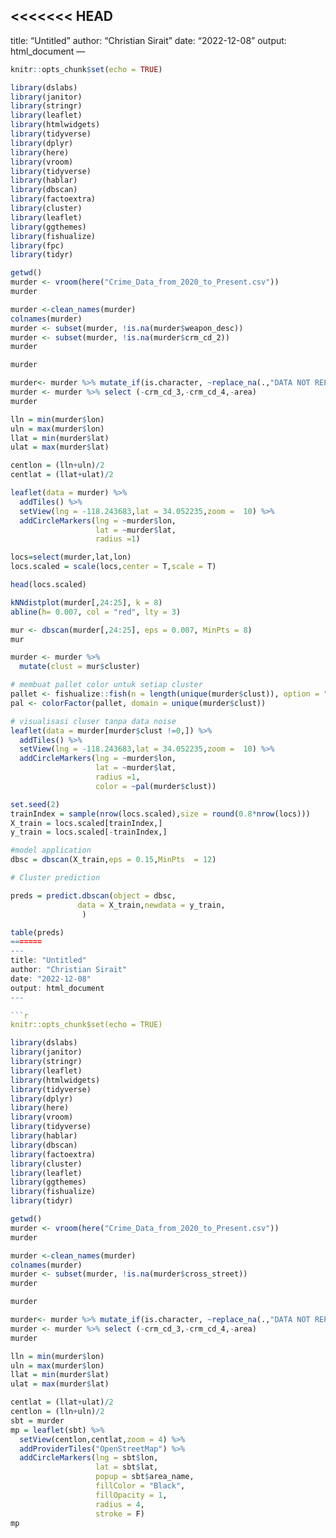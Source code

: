 <<<<<<< HEAD
---
title: "Untitled"
author: "Christian Sirait"
date: "2022-12-08"
output: html_document
---

```{r setup, include=FALSE}
knitr::opts_chunk$set(echo = TRUE)
```

```{r}
library(dslabs)
library(janitor)
library(stringr)
library(leaflet)
library(htmlwidgets)
library(tidyverse)
library(dplyr)
library(here)
library(vroom)
library(tidyverse)
library(hablar)
library(dbscan)
library(factoextra)
library(cluster)
library(leaflet)
library(ggthemes)
library(fishualize)
library(fpc)
library(tidyr)
```

```{r}
getwd()
murder <- vroom(here("Crime_Data_from_2020_to_Present.csv"))
murder
```

```{r}
murder <-clean_names(murder)
colnames(murder)
murder <- subset(murder, !is.na(murder$weapon_desc))
murder <- subset(murder, !is.na(murder$crm_cd_2))
murder
```

```{r}
murder
```

```{r}
murder<- murder %>% mutate_if(is.character, ~replace_na(.,"DATA NOT REPORTED"))%>% mutate_if(is.double, ~replace_na(.,0)) 
murder <- murder %>% select (-crm_cd_3,-crm_cd_4,-area)
murder
```

```{r}
lln = min(murder$lon)
uln = max(murder$lon)
llat = min(murder$lat)
ulat = max(murder$lat)

centlon = (lln+uln)/2
centlat = (llat+ulat)/2

leaflet(data = murder) %>% 
  addTiles() %>% 
  setView(lng = -118.243683,lat = 34.052235,zoom =  10) %>% 
  addCircleMarkers(lng = ~murder$lon, 
                   lat = ~murder$lat, 
                   radius =1)
```

```{r}
locs=select(murder,lat,lon)
locs.scaled = scale(locs,center = T,scale = T)

head(locs.scaled)
```
```{r}
kNNdistplot(murder[,24:25], k = 8)
abline(h= 0.007, col = "red", lty = 3)
```

```{r}
mur <- dbscan(murder[,24:25], eps = 0.007, MinPts = 8)
mur
```

```{r}
murder <- murder %>% 
  mutate(clust = mur$cluster)

# membuat pallet color untuk setiap cluster
pallet <- fishualize::fish(n = length(unique(murder$clust)), option = "Bryaninops_natans")
pal <- colorFactor(pallet, domain = unique(murder$clust))

# visualisasi cluser tanpa data noise
leaflet(data = murder[murder$clust !=0,]) %>% 
  addTiles() %>% 
  setView(lng = -118.243683,lat = 34.052235,zoom =  10) %>% 
  addCircleMarkers(lng = ~murder$lon, 
                   lat = ~murder$lat, 
                   radius =1,
                   color = ~pal(murder$clust))

```



```{r}
set.seed(2)
trainIndex = sample(nrow(locs.scaled),size = round(0.8*nrow(locs)))
X_train = locs.scaled[trainIndex,]
y_train = locs.scaled[-trainIndex,]

#model application
dbsc = dbscan(X_train,eps = 0.15,MinPts  = 12)

# Cluster prediction

preds = predict.dbscan(object = dbsc,
               data = X_train,newdata = y_train,
                )
```

```{r}
table(preds)
=======
---
title: "Untitled"
author: "Christian Sirait"
date: "2022-12-08"
output: html_document
---

```{r setup, include=FALSE}
knitr::opts_chunk$set(echo = TRUE)
```

```{r}
library(dslabs)
library(janitor)
library(stringr)
library(leaflet)
library(htmlwidgets)
library(tidyverse)
library(dplyr)
library(here)
library(vroom)
library(tidyverse)
library(hablar)
library(dbscan)
library(factoextra)
library(cluster)
library(leaflet)
library(ggthemes)
library(fishualize)
library(tidyr)
```

```{r}
getwd()
murder <- vroom(here("Crime_Data_from_2020_to_Present.csv"))
murder
```

```{r}
murder <-clean_names(murder)
colnames(murder)
murder <- subset(murder, !is.na(murder$cross_street))
murder
```

```{r}
murder
```

```{r}
murder<- murder %>% mutate_if(is.character, ~replace_na(.,"DATA NOT REPORTED"))%>% mutate_if(is.double, ~replace_na(.,0)) 
murder <- murder %>% select (-crm_cd_3,-crm_cd_4,-area)
murder
```

```{r}
lln = min(murder$lon)
uln = max(murder$lon)
llat = min(murder$lat)
ulat = max(murder$lat)

centlat = (llat+ulat)/2
centlon = (lln+uln)/2
sbt = murder
mp = leaflet(sbt) %>%
  setView(centlon,centlat,zoom = 4) %>%
  addProviderTiles("OpenStreetMap") %>%
  addCircleMarkers(lng = sbt$lon,
                   lat = sbt$lat,
                   popup = sbt$area_name,
                   fillColor = "Black",
                   fillOpacity = 1,
                   radius = 4,
                   stroke = F)
mp
```